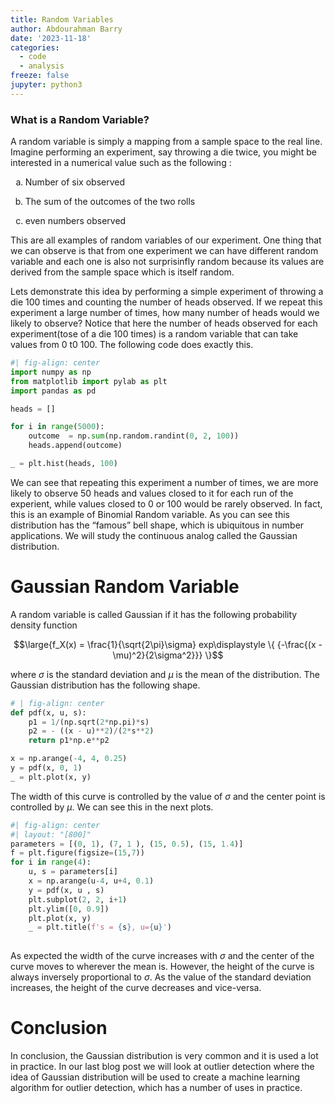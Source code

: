 ```yaml
---
title: Random Variables
author: Abdourahman Barry
date: '2023-11-18'
categories:
  - code
  - analysis
freeze: false
jupyter: python3
---
```


### What is a Random Variable?

A random variable is simply a mapping from a sample space to the real line. Imagine performing an experiment, say throwing a die twice, you might be interested in a numerical value such as the following :

a)  Number of six observed

b)  The sum of the outcomes of the two rolls

c)  even numbers observed

This are all examples of random variables of our experiment. One thing that we can observe is that from one experiment we can have different random variable and each one is also not surprisinfly random because its values are derived from the sample space which is itself random.

Lets demonstrate this idea by performing a simple experiment of throwing a die 100 times and counting the number of heads observed. If we repeat this experiment a large number of times, how many number of heads would we likely to observe? Notice that here the number of heads observed for each experiment(tose of a die 100 times) is a random variable that can take values from 0 t0 100. The following code does exactly this.

```python
#| fig-align: center
import numpy as np
from matplotlib import pylab as plt
import pandas as pd

heads = []

for i in range(5000):
    outcome  = np.sum(np.random.randint(0, 2, 100))
    heads.append(outcome)

_ = plt.hist(heads, 100)
```

We can see that repeating this experiment a number of times, we are more likely to observe 50 heads and values closed to it for each run of the experient, while values closed to 0 or 100 would be rarely observed. In fact, this is an example of Binomial Random variable. As you can see this distribution has the "famous" bell shape, which is ubiquitous in number applications. We will study the continuous analog called the Gaussian distribution.

# Gaussian Random Variable

A random variable is called Gaussian if it has the following probability density function

$$\large{f_X(x) = \frac{1}{\sqrt{2\pi}\sigma} exp\displaystyle \{ {-\frac{(x - \mu)^2}{2\sigma^2}}} \}$$

where $\sigma$ is the standard deviation and $\mu$ is the mean of the distribution. The Gaussian distribution has the following shape.

```python
# | fig-align: center
def pdf(x, u, s):
    p1 = 1/(np.sqrt(2*np.pi)*s)
    p2 = - ((x - u)**2)/(2*s**2)
    return p1*np.e**p2

x = np.arange(-4, 4, 0.25)
y = pdf(x, 0, 1)
_ = plt.plot(x, y)
```

The width of this curve is controlled by the value of $\sigma$ and the center point is controlled by $\mu$. We can see this in the next plots.

```python
#| fig-align: center
#| layout: "[800]"
parameters = [(0, 1), (7, 1 ), (15, 0.5), (15, 1.4)]
f = plt.figure(figsize=(15,7))
for i in range(4):
    u, s = parameters[i]
    x = np.arange(u-4, u+4, 0.1)
    y = pdf(x, u , s)
    plt.subplot(2, 2, i+1)
    plt.ylim([0, 0.9])
    plt.plot(x, y)
    _ = plt.title(f's = {s}, u={u}')
    
```

As expected the width of the curve increases with $\sigma$ and the center of the curve moves to wherever the mean is. However, the height of the curve is always inversely proportional to $\sigma$. As the value of the standard deviation increases, the height of the curve decreases and vice-versa.

# Conclusion

In conclusion, the Gaussian distribution is very common and it is used a lot in practice. In our last blog post we will look at outlier detection where the idea of Gaussian distribution will be used to create a machine learning algorithm for outlier detection, which has a number of uses in practice.

